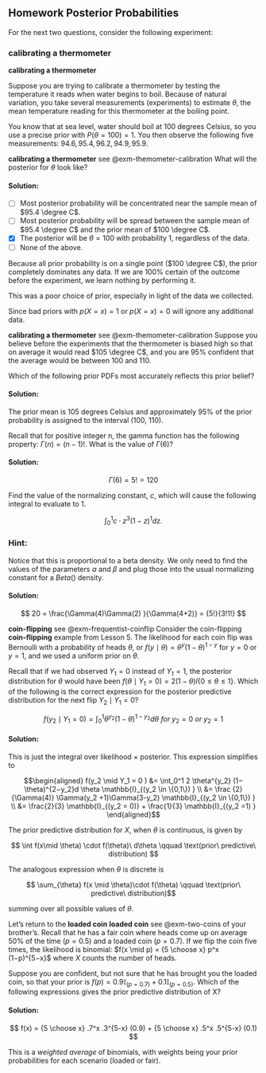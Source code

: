 ## Homework Posterior Probabilities {#sec-homework-posterior-probabilities}

For the next two questions, consider the following experiment:

::: {#exm-themometer-calibration}
### calibrating a thermometer

[**calibrating a thermometer**]{.column-margin}

Suppose you are trying to calibrate a thermometer by testing the temperature it reads when water begins to boil. Because of natural variation, you take several measurements (experiments) to estimate $\theta$, the mean temperature reading for this thermometer at the boiling point.

You know that at sea level, water should boil at 100 degrees Celsius, so you use a precise prior with $P(\theta = 100) = 1$. You then observe the following five measurements: $94.6, 95.4, 96.2, 94.9, 95.9$.
:::

::: {#exr-pdf-1}
[**calibrating a thermometer** see @exm-themometer-calibration]{.column-margin} What will the posterior for $\theta$ look like?
:::

::: {.solution .callout-tip collapse="true"}

#### Solution:

-   [ ] Most posterior probability will be concentrated near the sample mean of $95.4 \degree C$.
-   [ ] Most posterior probability will be spread between the sample mean of $95.4 \degree C$ and the prior mean of $100 \degree C$.
-   [x] The posterior will be $\theta=100$ with probability 1, regardless of the data.
-   [ ] None of the above.

Because all prior probability is on a single point ($100 \degree C$), the prior completely dominates any data. If we are 100% certain of the outcome before the experiment, we learn nothing by performing it.

This was a poor choice of prior, especially in light of the data we collected.

Since bad priors with $p(X=x)=1$ or $p(X=x)=0$ will ignore any additional data.
:::

::: {#exr-pdf-2}
[**calibrating a thermometer** see @exm-themometer-calibration]{.column-margin} Suppose you believe before the experiments that the thermometer is biased high so that on average it would read $105 \degree C$, and you are 95% confident that the average would be between 100 and 110.

Which of the following prior PDFs most accurately reflects this prior belief?
:::

::: {.solution .callout-tip collapse="true"}

#### Solution:

The prior mean is 105 degrees Celsius and approximately 95% of the prior probability is assigned to the interval (100, 110).
:::

::: {#exr-pdf-3}
Recall that for positive integer n, the gamma function has the following property: $\Gamma(n)=(n−1)!$. What is the value of $\Gamma(6)$?
:::

::: {.solution .callout-tip collapse="true"}
#### Solution:

$$
    \Gamma(6)=5!=120
$$
:::

::: {#exr-pdf-4}
Find the value of the normalizing constant, $c$, which will cause the following integral to evaluate to 1.

$$
    \int_0^1c⋅z^3(1-z)^1 dz.
$$
:::

::: callout-important
### Hint:

Notice that this is proportional to a beta density. We only need to find the values of the parameters $\alpha$ and $\beta$ and plug those into the usual normalizing constant for a $Beta()$ density.
:::

::: {.solution .callout-tip collapse="true"}

#### Solution:

$$
20 = \frac{\Gamma(4)\Gamma(2) }{\Gamma(4+2)} = {5!}{3!1!}
$$
:::

::: {#exr-pdf-5}
[**coin-flipping** see @exm-frequentist-coinflip]{.column-margin} Consider the coin-flipping **coin-flipping** example from Lesson 5.  The likelihood for each coin flip was Bernoulli with a probability of heads $\theta$, or $f(y \mid \theta) = \theta^y (1−\theta)^{1−y}$ for $y=0$ or $y=1$, and we used a uniform prior on $\theta$.

Recall that if we had observed $Y_1 = 0$ instead of $Y_1 = 1$, the posterior distribution for $\theta$ would have been $f(\theta \mid Y_1 = 0 ) = 2(1−\theta)I{\{0 \le \theta \le 1\}}$. Which of the following is the correct expression for the posterior predictive distribution for the next flip $Y_2 \mid Y_1 = 0?$

$$
f(y_2 \mid Y_1 = 0 ) = \int_0^1 \theta^{y_2}(1−\theta)^{1−y_2}d\theta \: for \: y_2 = 0 \: or \: y_2 = 1
$$
:::

::: {.solution .callout-tip collapse="true"}

#### Solution:

This is just the integral over likelihood × posterior. This expression simplifies to

$$\begin{aligned}
f(y_2 \mid Y_1 = 0 ) &= \int_0^1 2 \theta^{y_2} (1−\theta)^{2−y_2}d \theta \mathbb{I}_{(y_2 \in \{0,1\}) } \\
                 &= \frac {2}{\Gamma(4)} \Gamma(y_2 +1)\Gamma(3-y_2) \mathbb{I}_{(y_2 \in \{0,1\}) } \\
                 &= \frac{2}{3} \mathbb{I}_{(y_2 = 0)} + \frac{1}{3} \mathbb{I}_{(y_2 =1) } \end{aligned}$$
:::

::: {#exr-pdf-6}
The prior predictive distribution for $X$, when $\theta$ is continuous, is given by

$$
\int f(x\mid \theta) \cdot f(\theta)\ d\theta \qquad \text(prior\ predictive\ distribution)
$$

The analogous expression when $\theta$ is discrete is

$$
\sum_{\theta} f(x \mid \theta)\cdot f(\theta) \qquad \text(prior\ predictive\ distribution)$$

summing over all possible values of $\theta$.

Let's return to the **loaded coin** [**loaded coin** see @exm-two-coins]{.column-margin} of your brother's. Recall that he has a fair coin where heads come up on average $50 \%$ of the time $(p=0.5)$ and a loaded coin $(p=0.7)$. If we flip the coin five times, the likelihood is binomial: $f(x \mid p) = {5 \choose x} p^x (1−p)^{5−x}$ where $X$ counts the number of heads.

Suppose you are confident, but not sure that he has brought you the loaded coin, so that your prior is $f(p)=0.9 \mathbb{I}_{(p=0.7)} +0.1 \mathbb{I}_{(p=0.5)}$. Which of the following expressions gives the prior predictive distribution of X?
:::

::: {.solution .callout-tip collapse="true"}
#### Solution:

$$
    f(x) = {5 \choose x} .7^x .3^{5-x} (0.9) + {5 \choose x} .5^x .5^{5-x} (0.1)
$$

This is a *weighted average* of binomials, with weights being your prior probabilities for each scenario (loaded or fair).
:::